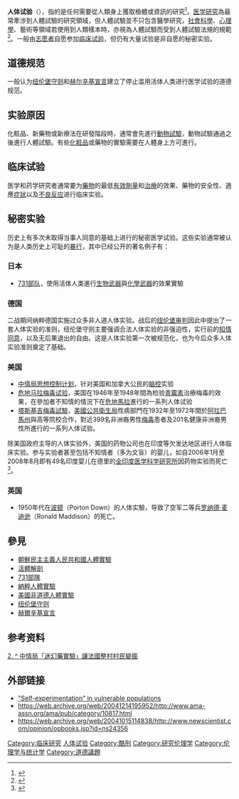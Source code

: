 {{Refimprove|time=2019-04-29T03:54:36+00:00}}
'''人体试验'''（{{lang-en|Human subject research}}），指的是任何需要從人類身上獲取檢體或資訊的研究<ref>{{Cite journal |last=Kearl |first=Megan |date=2012-05-10 |title=45 CFR 46: Protection of Human Subjects under United States Law (1974) |url=https://hpsrepository.asu.edu/handle/10776/2058 |journal= |access-date=2022-05-24 |archive-date=2021-05-16 |archive-url=https://web.archive.org/web/20210516161925/https://hpsrepository.asu.edu/handle/10776/2058 }}</ref>。[[医学研究|医学研究]]為最常牽涉到人體試驗的研究領域，但人體試驗並不只包含醫學研究，[[社会科学|社會科學]]、[[心理学|心理學]]、藝術等領域若使用到人類樣本時，亦視為人體試驗而受到人體試驗法規的規範<ref>{{Cite journal |last=Sanders |first=James H. |last2=Ballengee-Morris |first2=Christine |date=2008-07 |title=Troubling the IRB: Institutional Review Boards’ Impact on Art Educators Conducting Social Science Research Involving Human Subjects |url=http://dx.doi.org/10.1080/00393541.2008.11518744 |journal=Studies in Art Education |volume=49 |issue=4 |doi=10.1080/00393541.2008.11518744 |issn=0039-3541}}</ref>。一般由[[志愿者|志愿者]]自愿参加[[临床试验|临床试验]]，但仍有大量试验是非自愿的秘密实验。
== 道德规范 ==
一般认为[[纽伦堡守则|纽伦堡守则]]和[[赫尔辛基宣言|赫尔辛基宣言]]建立了停止滥用活体人类进行医学试验的道德规范。
==实验原因==
化粧品、新藥物或新療法在研發階段時，通常會先進行[[医学实验动物学|動物試驗]]，動物試驗通過之後進行人體試驗。有些[[化粧品|化粧品]]或藥物的實驗需要在人體身上方可進行。
==临床试验==
{{main|临床试验}}
医学和药学研究者通常要为[[藥物|藥物]]的最低[[有效劑量|有效劑量]]和[[治療|治療]]的效果、藥物的安全性、適應[[症狀|症狀]]以及[[不良反應_(醫學)|不良反应]]进行临床实验。

{{Fact|为了研究與其他藥物的交互作用、比較舊藥和新藥之間的不同，因此需要一些患有特別疾病者的實驗[[志願者|志願者]]，為了征集這些志願者[[醫院|醫院]]、[[藥廠|藥廠]]或[[研究机构|研究机构]]将共同向藥物管理機關提出申請。}}

{{fact|亦有部份比較著名的例子，醫生為免對其他人的生命受到威脅，而直接在自己的身體做試驗。這種做法亦稱為“自體試驗”。}}

== 秘密实验 ==
历史上有多次未取得当事人同意的基础上进行的秘密医学试验。这些实验通常被认为是人类历史上可耻的[[暴行|暴行]]，其中已经公开的著名例子有：

===日本===
* [[731部队|731部队]]，使用活体人类進行[[生物武器|生物武器]]與[[化學武器|化學武器]]的效果實驗

===德国===
{{main|納粹人體實驗}}

二战期间纳粹德国实施过众多非人道人体实验。战后的[[纽伦堡审判|纽伦堡审判]]因此中提出了一套人体实验的准则，纽伦堡守则主要强调合法人体实验的非强迫性，实行前的[[知情同意|知情同意]]，以及无后果退出的自由。这是人体实验第一次被规范化，也为今后众多人体实验准则奠定了基础。

===美国===
{{main|美國不道德人體實驗}}
* [[MKUltra计划|中情局思想控制计划]]，针对美国和加拿大公民的[[脑控|脑控]]实验
*[[危地马拉梅毒试验|危地马拉梅毒试验]]，美国在1946年至1948年間為检验[[青霉素|青霉素]]治療梅毒的效果，在參加者不知情的情況下在[[危地馬拉|危地馬拉]]進行的一系列人体试验
* [[塔斯基吉梅毒試驗|塔斯基吉梅毒試驗]]，[[美國公共衛生局|美國公共衛生局]]性病部門在1932年至1972年間於[[阿拉巴馬州|阿拉巴馬州]]與高等院校合作，對近399名非洲裔男性[[梅毒|梅毒]]患者及201名健康非洲裔男性所進行的一系列人体试验。

除美国政府主导的人体实验外，美国的药物公司也在印度等欠发达地区进行人体临床实验。参与实验者甚至包括不知情者（多为文盲）的婴儿，如自2006年1月至2008年8月即有49名印度婴儿在德里的[[全印度医学科学研究所|全印度医学科学研究所]]因药物实验而死亡<ref>{{cite web|language=zh-hans|url=https://timesofindia.indiatimes.com/india/49-babies-die-during-clinical-trials-at-AIIMS/articleshow/3374492.cms|title=49 babies die during clinical trials at AIIMS|publisher=Times of India|date=2008-08-18|accessdate=2020-04-17|archive-date=2020-07-13|archive-url=https://web.archive.org/web/20200713070301/https://timesofindia.indiatimes.com/india/49-babies-die-during-clinical-trials-at-AIIMS/articleshow/3374492.cms|dead-url=no}}</ref>。

===英国===
* 1950年代在[[波顿|波顿]]（Porton Down）的人体实驗，导致了空军二等兵[[罗纳德·麦迪逊|罗纳德·麦迪逊]]（Ronald Maddison）的死亡。

==參見==
*[[朝鮮民主主義人民共和國人體實驗|朝鮮民主主義人民共和國人體實驗]]
*[[活體解剖|活體解剖]]
*[[731部隊|731部隊]]
*[[納粹人體實驗|納粹人體實驗]]
*[[美國非道德人體實驗|美國非道德人體實驗]]
*[[纽伦堡守则|纽伦堡守则]]
*[[赫爾辛基宣言|赫爾辛基宣言]]

== 参考资料 ==
{{reflist}}
[http://news.sina.com.cn/o/2010-03-13/080317211166s.shtml 2. ^ 中情局「迷幻藥實驗」讓法國整村村民變瘋] {{Wayback|url=http://news.sina.com.cn/o/2010-03-13/080317211166s.shtml |date=20200917115811 }}

== 外部链接 ==
* [http://www.mja.com.au/public/issues/178_09_050503/letters_050503-10.html "Self-experimentation" in vulnerable populations] {{Wayback|url=http://www.mja.com.au/public/issues/178_09_050503/letters_050503-10.html |date=20060915140819 }}
* https://web.archive.org/web/20041214195952/http://www.ama-assn.org/ama/pub/category/10817.html
* https://web.archive.org/web/20041015114838/http://www.newscientist.com/opinion/opbooks.jsp?id=ns24356

{{Authority control}}
[[Category:临床研究|Category:临床研究]]
[[Category:人体试验|]]
[[Category:酷刑|Category:酷刑]]
[[Category:研究伦理学|Category:研究伦理学]]
[[Category:伦理学与统计学|Category:伦理学与统计学]]
[[Category:道德議題|Category:道德議題]]